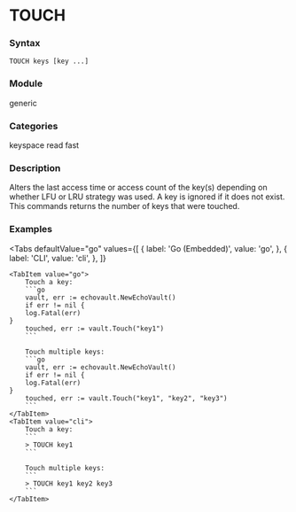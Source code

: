 
# TOUCH

### Syntax
```
TOUCH keys [key ...]
```

### Module
<span className="acl-category">generic</span>

### Categories
<span className="acl-category">keyspace</span>
<span className="acl-category">read</span>
<span className="acl-category">fast</span>

### Description
Alters the last access time or access count of the key(s) depending on whether LFU or LRU strategy was used.
A key is ignored if it does not exist. This commands returns the number of keys that were touched.

### Examples

<Tabs
    defaultValue="go"
    values={[
        { label: 'Go (Embedded)', value: 'go', },
        { label: 'CLI', value: 'cli', },
    ]}
>
    <TabItem value="go">
        Touch a key:
        ```go
        vault, err := echovault.NewEchoVault()
        if err != nil {
        log.Fatal(err)
    }
        touched, err := vault.Touch("key1")
        ```

        Touch multiple keys:
        ```go
        vault, err := echovault.NewEchoVault()
        if err != nil {
        log.Fatal(err)
    }
        touched, err := vault.Touch("key1", "key2", "key3")
        ```
    </TabItem>
    <TabItem value="cli">
        Touch a key:
        ```
        > TOUCH key1
        ```

        Touch multiple keys:
        ```
        > TOUCH key1 key2 key3
        ```
    </TabItem>
</Tabs>
